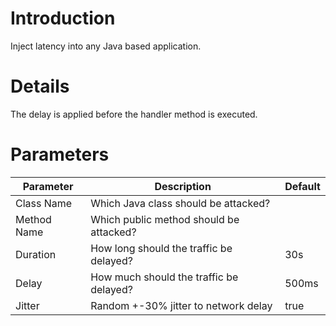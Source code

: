# Introduction

Inject latency into any Java based application.

# Details

The delay is applied before the handler method is executed.

# Parameters

| Parameter   | Description                             | Default |
|-------------|-----------------------------------------|---------|
| Class Name  | Which Java class should be attacked?    |         |
| Method Name | Which public method should be attacked? |         |
| Duration    | How long should the traffic be delayed? | 30s     |
| Delay       | How much should the traffic be delayed? | 500ms   |
| Jitter      | Random +-30% jitter to network delay    | true    |
